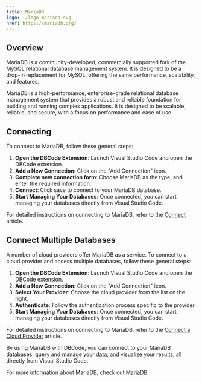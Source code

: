 ```yaml
---
title: MariaDB
logo: ./logo-mariadb.svg
href: https://mariadb.org/
---
```



## Overview

MariaDB is a community-developed, commercially supported fork of the MySQL relational database management system. It is designed to be a drop-in replacement for MySQL, offering the same performance, scalability, and features.

MariaDB is a high-performance, enterprise-grade relational database management system that provides a robust and reliable foundation for building and running complex applications. It is designed to be scalable, reliable, and secure, with a focus on performance and ease of use.

## Connecting

To connect to MariaDB, follow these general steps:

1. **Open the DBCode Extension**: Launch Visual Studio Code and open the DBCode extension.
2. **Add a New Connection**: Click on the "Add Connection" icon.
3. **Complete new connection form**: Choose MariaDB as the type, and enter the required information.
4. **Connect**: Click save to connect to your MariaDB database.
5. **Start Managing Your Databases**: Once connected, you can start managing your databases directly from Visual Studio Code.

For detailed instructions on connecting to MariaDB, refer to the [Connect](/docs/get-started/connect) article.

## Connect Multiple Databases	

A number of cloud providers offer MariaDB as a service. To connect to a cloud provider and access multiple databases, follow these general steps:

1. **Open the DBCode Extension**: Launch Visual Studio Code and open the DBCode extension.
2. **Add a New Connection**: Click on the "Add Connection" icon.
3. **Select Your Provider**: Choose the cloud provider from the list on the right.
4. **Authenticate**: Follow the authentication process specific to the provider.
5. **Start Managing Your Databases**: Once connected, you can start managing your databases directly from Visual Studio Code.

For detailed instructions on connecting to MariaDB, refer to the [Connect a Cloud Provider](/docs/cloud-providers/connect) article.

By using MariaDB with DBCode, you can connect to your MariaDB databases, query and manage your data, and visualize your results, all directly from Visual Studio Code.	

For more information about MariaDB, check out <a href="https://mariadb.org/" target="_blank">MariaDB</a>.